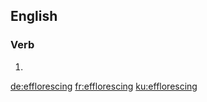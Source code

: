 ==English==

===Verb===
{{head|en|present participle}}

# {{present participle of|effloresce|lang=en|nocat=1}}

[[de:efflorescing]]
[[fr:efflorescing]]
[[ku:efflorescing]]